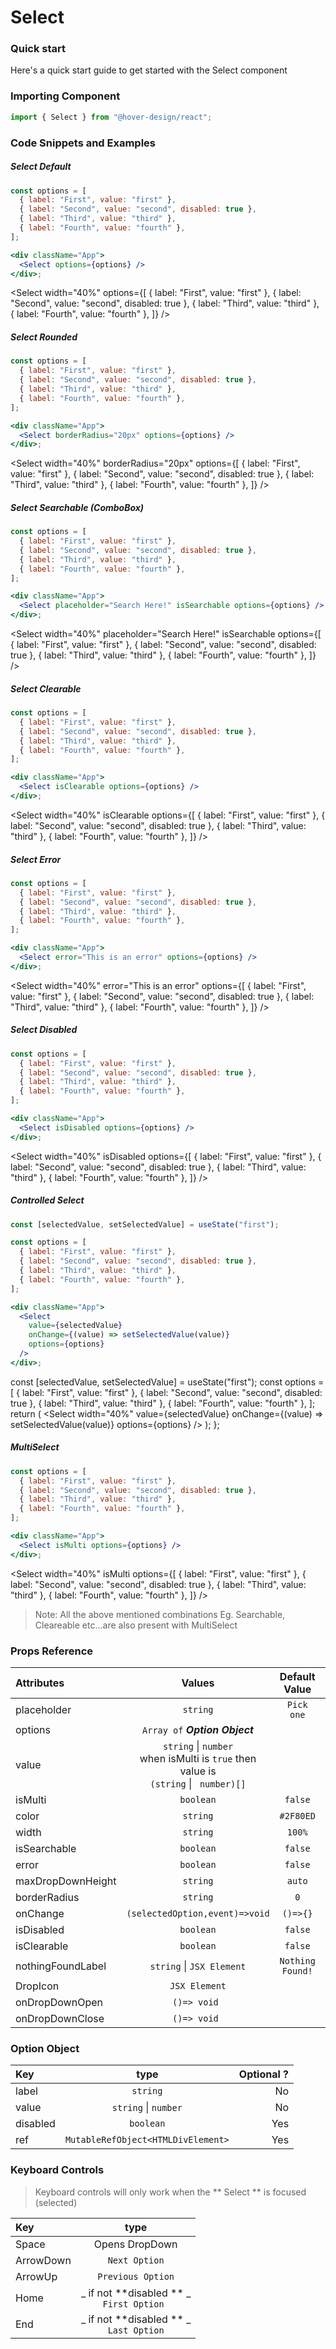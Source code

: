 # Select

### Quick start

Here's a quick start guide to get started with the Select component

### Importing Component

```jsx
import { Select } from "@hover-design/react";
```

### Code Snippets and Examples


##### Select Default

```jsx
const options = [
  { label: "First", value: "first" },
  { label: "Second", value: "second", disabled: true },
  { label: "Third", value: "third" },
  { label: "Fourth", value: "fourth" },
];

<div className="App">
  <Select options={options} />
</div>;
```

<Select
  width="40%"
  options={[
    { label: "First", value: "first" },
    { label: "Second", value: "second", disabled: true },
    { label: "Third", value: "third" },
    { label: "Fourth", value: "fourth" },
  ]}
/>

##### Select Rounded

```jsx
const options = [
  { label: "First", value: "first" },
  { label: "Second", value: "second", disabled: true },
  { label: "Third", value: "third" },
  { label: "Fourth", value: "fourth" },
];

<div className="App">
  <Select borderRadius="20px" options={options} />
</div>;
```

<Select
  width="40%"
  borderRadius="20px"
  options={[
    { label: "First", value: "first" },
    { label: "Second", value: "second", disabled: true },
    { label: "Third", value: "third" },
    { label: "Fourth", value: "fourth" },
  ]}
/>

##### Select Searchable (ComboBox)

```jsx
const options = [
  { label: "First", value: "first" },
  { label: "Second", value: "second", disabled: true },
  { label: "Third", value: "third" },
  { label: "Fourth", value: "fourth" },
];

<div className="App">
  <Select placeholder="Search Here!" isSearchable options={options} />
</div>;
```

<Select
  width="40%"
  placeholder="Search Here!"
  isSearchable
  options={[
    { label: "First", value: "first" },
    { label: "Second", value: "second", disabled: true },
    { label: "Third", value: "third" },
    { label: "Fourth", value: "fourth" },
  ]}
/>

##### Select Clearable

```jsx
const options = [
  { label: "First", value: "first" },
  { label: "Second", value: "second", disabled: true },
  { label: "Third", value: "third" },
  { label: "Fourth", value: "fourth" },
];

<div className="App">
  <Select isClearable options={options} />
</div>;
```

<Select
  width="40%"
  isClearable
  options={[
    { label: "First", value: "first" },
    { label: "Second", value: "second", disabled: true },
    { label: "Third", value: "third" },
    { label: "Fourth", value: "fourth" },
  ]}
/>

##### Select Error

```jsx
const options = [
  { label: "First", value: "first" },
  { label: "Second", value: "second", disabled: true },
  { label: "Third", value: "third" },
  { label: "Fourth", value: "fourth" },
];

<div className="App">
  <Select error="This is an error" options={options} />
</div>;
```

<Select
  width="40%"
  error="This is an error"
  options={[
    { label: "First", value: "first" },
    { label: "Second", value: "second", disabled: true },
    { label: "Third", value: "third" },
    { label: "Fourth", value: "fourth" },
  ]}
/>

##### Select Disabled

```jsx
const options = [
  { label: "First", value: "first" },
  { label: "Second", value: "second", disabled: true },
  { label: "Third", value: "third" },
  { label: "Fourth", value: "fourth" },
];

<div className="App">
  <Select isDisabled options={options} />
</div>;
```

<Select
  width="40%"
  isDisabled
  options={[
    { label: "First", value: "first" },
    { label: "Second", value: "second", disabled: true },
    { label: "Third", value: "third" },
    { label: "Fourth", value: "fourth" },
  ]}
/>

##### Controlled Select

```jsx
const [selectedValue, setSelectedValue] = useState("first");

const options = [
  { label: "First", value: "first" },
  { label: "Second", value: "second", disabled: true },
  { label: "Third", value: "third" },
  { label: "Fourth", value: "fourth" },
];

<div className="App">
  <Select
    value={selectedValue}
    onChange={(value) => setSelectedValue(value)}
    options={options}
  />
</div>;
```

  const [selectedValue, setSelectedValue] = useState("first");
  const options = [
    { label: "First", value: "first" },
    { label: "Second", value: "second", disabled: true },
    { label: "Third", value: "third" },
    { label: "Fourth", value: "fourth" },
  ];
  return (
    <Select
      width="40%"
      value={selectedValue}
      onChange={(value) => setSelectedValue(value)}
      options={options}
    />
  );
};

<App />

##### MultiSelect

```jsx
const options = [
  { label: "First", value: "first" },
  { label: "Second", value: "second", disabled: true },
  { label: "Third", value: "third" },
  { label: "Fourth", value: "fourth" },
];

<div className="App">
  <Select isMulti options={options} />
</div>;
```

<Select
  width="40%"
  isMulti
  options={[
    { label: "First", value: "first" },
    { label: "Second", value: "second", disabled: true },
    { label: "Third", value: "third" },
    { label: "Fourth", value: "fourth" },
  ]}
/>
<br />

> Note: All the above mentioned combinations Eg. Searchable, Cleareable etc...are also present with MultiSelect

### Props Reference

| Attributes        |                                                 Values                                                  |  Default Value   | Optional ? |
| :---------------- | :-----------------------------------------------------------------------------------------------------: | :--------------: | ---------: |
| placeholder       |                                                `string`                                                 |    `Pick one`    |        Yes |
| options           |                                     `Array of` **_Option Object_**                                      |                  |         No |
| value             | `string` &#124; `number` <br/> when isMulti is `true` then value is <br/> `(string` &#124; ` number)[]` |                  |        Yes |
| isMulti           |                                                `boolean`                                                |     `false`      |        Yes |
| color             |                                                `string`                                                 |    `#2F80ED`     |        Yes |
| width             |                                                `string`                                                 |      `100%`      |        Yes |
| isSearchable      |                                                `boolean`                                                |     `false`      |        Yes |
| error             |                                                `boolean`                                                |     `false`      |        Yes |
| maxDropDownHeight |                                                `string`                                                 |      `auto`      |        Yes |
| borderRadius      |                                                `string`                                                 |       `0`        |        Yes |
| onChange          |                                     `(selectedOption,event)=>void`                                      |     `()=>{}`     |        Yes |
| isDisabled        |                                                `boolean`                                                |     `false`      |        Yes |
| isClearable       |                                                `boolean`                                                |     `false`      |        Yes |
| nothingFoundLabel |                                      `string` &#124; `JSX Element`                                      | `Nothing Found!` |        Yes |
| DropIcon          |                                              `JSX Element`                                              |                  |        Yes |
| onDropDownOpen    |                                              `()=> void `                                               |                  |        Yes |
| onDropDownClose   |                                              `()=> void `                                               |                  |        Yes |

### Option Object

| Key      |                type                | Optional ? |
| :------- | :--------------------------------: | ---------: |
| label    |              `string`              |         No |
| value    |      `string` &#124; `number`      |         No |
| disabled |             `boolean`              |        Yes |
| ref      | `MutableRefObject<HTMLDivElement>` |        Yes |

### Keyboard Controls

> Keyboard controls will only work when the ** Select ** is focused (selected)

| Key       |                      type                      |
| :-------- | :--------------------------------------------: |
| Space     |                 Opens DropDown                 |
| ArrowDown |                 `Next Option`                  |
| ArrowUp   |               `Previous Option`                |
| Home      | _ if not **disabled ** _ <br/> `First Option ` |
| End       |  _ if not **disabled ** _ <br/> `Last Option`  |
